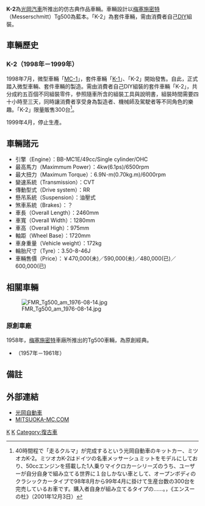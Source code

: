 '''K-2'''為[[光岡汽車|光岡汽車]]所推出的仿古典作品車輛。車輛設計以[[梅塞施密特|梅塞施密特]]（Messerschmitt）Tg500為藍本。「K-2」為套件車輛，需由消費者自己[[DIY|DIY]]組裝。

== 車輛歷史 ==
=== K-2（1998年－1999年） ===
1998年7月，微型車輛「[[光岡MC-1|MC-1]]」，套件車輛「[[光岡K-1|K-1]]」、「K-2」開始發售。自此，正式踏入微型車輛、套件車輛的製造。需由消費者自己DIY組裝的套件車輛「K-2」，共分成約五百個不同組裝零件，參照隨車所含的組裝工具與說明書，組裝時間需要四十小時至三天，同時讓消費者享受身為製造者、機械師及駕駛者等不同角色的樂趣。「K-2」限量販售300台<ref>40時間程で「走るクルマ」が完成するという光岡自動車のキットカー、ミツオカK-2。ミツオカK-2はドイツの名車メッサーシュミットをモデルにしており、50ccエンジンを搭載した1人乗りマイクロカーシリーズのうち、ユーザーが自分自身で組み立てる世界に１台しかない車として、オープンボディのクラシックカータイプで98年8月から99年4月に掛けて生産台数の300台を完売しているお車です。購入者自身が組み立てるタイプの……。，《エンスーの杜》（2001年12月3日）</ref>。

1999年4月，停止生產。

== 車輛諸元 ==
*引擎（Engine）：BB-MC1E/49cc/Single cylinder/OHC
*最高馬力（Maximmum Power）：4kw(6.1ps)/6500rpm
*最大扭力（Maximum Torque）：6.9N･m(0.70kg.m)/6000rpm
*變速系統（Transmission）：CVT
*傳動型式（Drive system）：RR
*懸吊系統（Suspension）：油壓式
*煞車系統（Brakes）：？
*車長（Overall Length）：2460mm 
*車寬（Overall Width）：1280mm 
*車高（Overall High）：975mm 
*軸距（Wheel Base）：1720mm 
*車身重量（Vehicle weight）：172kg 
*輪胎尺寸（Tyre）：3.50-8-46J
*車輛售價（Price）：￥470,000(未)／590,000(未)／480,000(已)／600,000(已)

== 相關車輛 ==
[[File:FMR_Tg500_am_1976-08-14.jpg|thumb]]
=== 原創車廠 ===
1958年，[[梅塞施密特|梅塞施密特]]車廠所推出的Tg500車輛，為原創經典。

*{{tsl|en|FMR Tg500|梅塞施密特Tg500}}（1957年－1961年）

== 備註 ==
<references/>

== 外部連結 ==
* [http://www.mitsuoka-motor.com 光岡自動車]{{Wayback|url=http://www.mitsuoka-motor.com/ |date=20200921180308 }}
* [https://web.archive.org/web/20170330011823/http://mitsuoka-mc.com/ MITSUOKA-MC.COM]

[[Category:光岡汽車|K]]
[[Category:微型車|K]]
[[Category:復古車|Category:復古車]]
